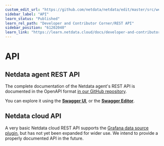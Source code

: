 ```yaml
---
custom_edit_url: "https://github.com/netdata/netdata/edit/master/src/web/api/README.md"
sidebar_label: "API"
learn_status: "Published"
learn_rel_path: "Developer and Contributor Corner/REST API"
sidebar_position: "61202040"
learn_link: "https://learn.netdata.cloud/docs/developer-and-contributor-corner/rest-api/api"
---
```


# API

## Netdata agent REST API

The complete documentation of the Netdata agent's REST API is documented in the OpenAPI format [in our GitHub repository](https://raw.githubusercontent.com/netdata/netdata/master/src/web/api/netdata-swagger.yaml). 

You can explore it using the **[Swagger UI](https://learn.netdata.cloud/api)**, or the **[Swagger Editor](https://editor.swagger.io/?url=https://raw.githubusercontent.com/netdata/netdata/master/src/web/api/netdata-swagger.yaml)**.

## Netdata cloud API

A very basic Netdata cloud REST API supports the [Grafana data source plugin](/docs/dashboards-and-charts/grafana-data-source-plugin), 
but has not yet been expanded for wider use. We intend to provide a properly documented API in the future.
